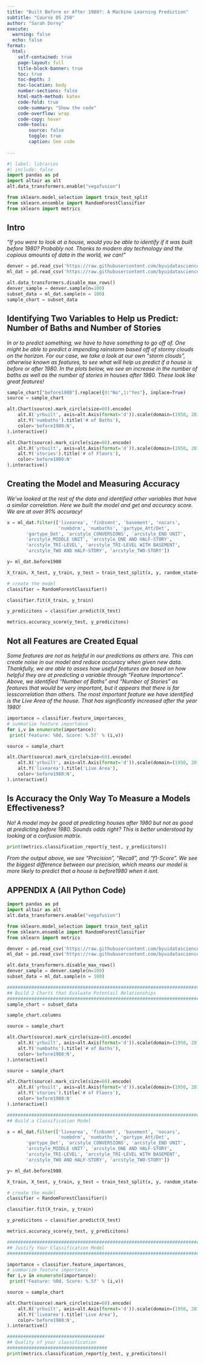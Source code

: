 ```yaml
---
title: "Built Before or After 1980?: A Machine Learning Prediction"
subtitle: "Course DS 250"
author: "Sarah Dorny"
execute: 
  warning: false
  echo: false
format:
  html:
    self-contained: true
    page-layout: full
    title-block-banner: true
    toc: true
    toc-depth: 3
    toc-location: body
    number-sections: false
    html-math-method: katex
    code-fold: true
    code-summary: "Show the code"
    code-overflow: wrap
    code-copy: hover
    code-tools:
        source: false
        toggle: true
        caption: See code
    
---
```


```python
#| label: libraries
#| include: false
import pandas as pd
import altair as alt
alt.data_transformers.enable("vegafusion")

from sklearn.model_selection import train_test_split
from sklearn.ensemble import RandomForestClassifier
from sklearn import metrics

```


## Intro
_"If you were to look at a house, would you be able to identify if it was built before 1980? Probably not. Thanks to modern day technology and the copious amounts of data in the world, we can!"_

```python
denver = pd.read_csv('https://raw.githubusercontent.com/byuidatascience/data4dwellings/master/data-raw/dwellings_denver/dwellings_denver.csv')
ml_dat = pd.read_csv('https://raw.githubusercontent.com/byuidatascience/data4dwellings/master/data-raw/dwellings_ml/dwellings_ml.csv')

alt.data_transformers.disable_max_rows()
denver_sample = denver.sample(n=100)
subset_data = ml_dat.sample(n = 100)
sample_chart = subset_data
```


## Identifying Two Variables to Help us Predict: Number of Baths and Number of Stories

_In or to predict something, we have to have something to go off of. One might be able to predict a impending rainstorm based off of stormy clouds on the horizon. For our case, we take a look at our own "storm clouds", otherwise known as features, to see what will help us predict if a house is before or after 1980. In the plots below, we see an increase in the number of baths as well as the number of stories in houses after 1980. These look like great features!_

```python
sample_chart["before1980"].replace({0:"No",1:"Yes"}, inplace=True)
source = sample_chart

alt.Chart(source).mark_circle(size=60).encode(
    alt.X('yrbuilt', axis=alt.Axis(format='d')).scale(domain=(1950, 2015)).title('Year Built'),
    alt.Y('numbaths').title('# of Baths'),
    color='before1980:N',
).interactive()

```

```python
alt.Chart(source).mark_circle(size=60).encode(
    alt.X('yrbuilt', axis=alt.Axis(format='d')).scale(domain=(1950, 2015)).title('Year Built'),
    alt.Y('stories').title('# of Floors'),
    color='before1980:N'
).interactive()

```


## Creating the Model and Measuring Accuracy

_We've looked at the rest of the data and identified other variables that have a similar correlation. Here we built the model and get and accuracy score. We are at over 91% accuracy!_

```python
x = ml_dat.filter(['livearea', 'finbsmnt', 'basement', 'nocars', 
                   'numbdrm', 'numbaths', 'gartype_Att/Det', 
       'gartype_Det', 'arcstyle_CONVERSIONS', 'arcstyle_END UNIT',
       'arcstyle_MIDDLE UNIT', 'arcstyle_ONE AND HALF-STORY',
       'arcstyle_TRI-LEVEL', 'arcstyle_TRI-LEVEL WITH BASEMENT',
       'arcstyle_TWO AND HALF-STORY', 'arcstyle_TWO-STORY'])

y= ml_dat.before1980

X_train, X_test, y_train, y_test = train_test_split(x, y, random_state=166,test_size=0.2)

# create the model
classifier = RandomForestClassifier()

classifier.fit(X_train, y_train)

y_predicitons = classifier.predict(X_test)

metrics.accuracy_score(y_test, y_predicitons)
```

## Not all Features are Created Equal

_Some features are not as helpful in our predictions as others are. This can create noise in our model and reduce accuracy when given new data. Thankfully, we are able to asses how useful features are based on how helpful they are at predicting a variable through "Feature Importance". Above, we identified "Number of Baths" and "Number of Stories" as features that would be very important, but it appears that there is far lesscorrelation than others. The most important feature we have identified is the Live Area of the house. That has significantly increased after the year 1980!_

```python
importance = classifier.feature_importances_
# summarize feature importance
for i,v in enumerate(importance):
 print('Feature: %0d, Score: %.5f' % (i,v))

```

```python
source = sample_chart

alt.Chart(source).mark_circle(size=60).encode(
    alt.X('yrbuilt', axis=alt.Axis(format='d')).scale(domain=(1950, 2015)).title('Year Built'),
    alt.Y('livearea').title('Live Area'),
    color='before1980:N',
).interactive()
```

## Is Accuracy the Only Way To Measure a Models Effectiveness?

_No! A model may be good at predicting houses after 1980 but not as good at predicting before 1980. Sounds odds right? This is better understood by looking at a confusion matrix._

```python
print(metrics.classification_report(y_test, y_predicitons))
```

_From the output above, we see "Precision", "Recall", and "f1-Score". We see the biggest difference between our precision, which means our model is more likely to predict that a house is before1980 when it isnt._

## APPENDIX A (All Python Code)
```python
import pandas as pd
import altair as alt
alt.data_transformers.enable("vegafusion")

from sklearn.model_selection import train_test_split
from sklearn.ensemble import RandomForestClassifier
from sklearn import metrics

denver = pd.read_csv('https://raw.githubusercontent.com/byuidatascience/data4dwellings/master/data-raw/dwellings_denver/dwellings_denver.csv')
ml_dat = pd.read_csv('https://raw.githubusercontent.com/byuidatascience/data4dwellings/master/data-raw/dwellings_ml/dwellings_ml.csv')

alt.data_transformers.disable_max_rows()
denver_sample = denver.sample(n=100)
subset_data = ml_dat.sample(n = 100)

#########################################################################
## Build 2 Charts that Evaluate Potentail Relationships
##########################################################################
sample_chart = subset_data

sample_chart.columns

source = sample_chart

alt.Chart(source).mark_circle(size=60).encode(
    alt.X('yrbuilt', axis=alt.Axis(format='d')).scale(domain=(1950, 2015)).title('Year Built'),
    alt.Y('numbaths').title('# of Baths'),
    color='before1980:N',
).interactive()

source = sample_chart

alt.Chart(source).mark_circle(size=60).encode(
    alt.X('yrbuilt', axis=alt.Axis(format='d')).scale(domain=(1950, 2015)).title('Year Built'),
    alt.Y('stories').title('# of Floors'),
    color='before1980:N'
).interactive()

#########################################################################
## Build a Classification Model

x = ml_dat.filter(['livearea', 'finbsmnt', 'basement', 'nocars', 
                   'numbdrm', 'numbaths', 'gartype_Att/Det', 
       'gartype_Det', 'arcstyle_CONVERSIONS', 'arcstyle_END UNIT',
       'arcstyle_MIDDLE UNIT', 'arcstyle_ONE AND HALF-STORY',
       'arcstyle_TRI-LEVEL', 'arcstyle_TRI-LEVEL WITH BASEMENT',
       'arcstyle_TWO AND HALF-STORY', 'arcstyle_TWO-STORY'])

y= ml_dat.before1980

X_train, X_test, y_train, y_test = train_test_split(x, y, random_state=166,test_size=0.2)

# create the model
classifier = RandomForestClassifier()

classifier.fit(X_train, y_train)

y_predicitons = classifier.predict(X_test)

metrics.accuracy_score(y_test, y_predicitons)

#########################################################################
## Justify Your Classification Model 
##########################################################################

importance = classifier.feature_importances_
# summarize feature importance
for i,v in enumerate(importance):
 print('Feature: %0d, Score: %.5f' % (i,v))

source = sample_chart

alt.Chart(source).mark_circle(size=60).encode(
    alt.X('yrbuilt', axis=alt.Axis(format='d')).scale(domain=(1950, 2015)).title('Year Built'),
    alt.Y('livearea').title('Live Area'),
    color='before1980:N',
).interactive()

####################################
## Quality of your classification
#####################################
print(metrics.classification_report(y_test, y_predicitons))
```
